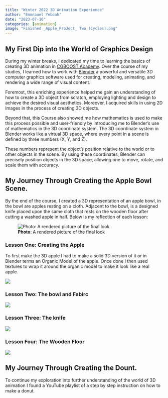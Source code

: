 ```yaml
---
title: "Winter 2022 3D Animation Experience"
author: "Emmnauel Yeboah"
date: "2023-07-16"
categories: [animation]
image: "Finished _Apple_ProJect_ Two (Cycles).png"
---
```



## My First Dip into the World of Graphics Design

During my winter breaks, I dedicated my time to learning the basics of creating 3D animation in [CGBOOST Academy](https://academy.cgboost.com/courses). Over the course of my studies, I learned how to work with [Blender](https://www.blender.org/about/) a powerful and versatile 3D computer graphics software used for creating, modeling, animating, and rendering a wide range of visual content.

Foremost, this enriching experience helped me gain an understanding of how to create a 3D object from scratch, employing lighting and design to achieve the desired visual aesthetics. Moreover, I acquired skills in using 2D Images in the process of creating 3D objects.

Beyond that, this Course also showed me how mathematics is used to make this process possible and user-friendly by introducing me to Blender's use of mathematics in the 3D coordinate system. The 3D coordinate system in Blender works like a virtual 3D space, where every point in a scene is defined by three numbers (X, Y, and Z). 

These numbers represent the object's position relative to the world or to other objects in the scene. By using these coordinates, Blender can precisely position objects in the 3D space, allowing one to move, rotate, and scale them with accuracy. 

## My Journey Through Creating the Apple Bowl Scene. 
By the end of the course, I created a 3D representation of an apple bowl, in the bowl are apples resting on a cloth. Adjacent to the bowl, is a designed knife placed upon the same cloth that rests on the wooden floor after cutting a washed apple in half. Below is my reflection of each lesson: 

![**Photo**: A rendered picture of the final look](images/Finished _Apple_ProJect_ One.png) 



### Lesson One: Creating the Apple

To first make the 3D apple I had to make a solid 3D version of it or in Blender terms an Organic Model of the apple. Once done I then used textures to wrap it around the organic model to make it look like a real apple. 


![](images/apple.png) 






### Lesson Two: The bowl and Fabirc
![](Images/fabric.jpg)


### Lesson Three: The knife
![](images/knife.png)


### Lesson Four: The Wooden Floor
![](images/wood.png)




## My Journey Through Creating the Dount. 
To continue my exploration into further understanding of the world of 3D animation I found a YouTube playlist of a step by step instruction on how to make a donut. 



